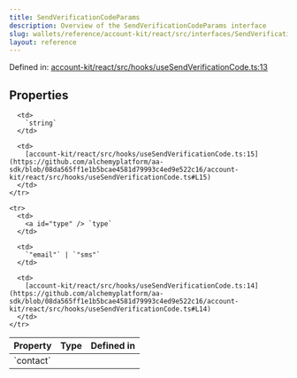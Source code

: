 ```yaml
---
title: SendVerificationCodeParams
description: Overview of the SendVerificationCodeParams interface
slug: wallets/reference/account-kit/react/src/interfaces/SendVerificationCodeParams
layout: reference
---
```


Defined in: [account-kit/react/src/hooks/useSendVerificationCode.ts:13](https://github.com/alchemyplatform/aa-sdk/blob/08da565ff1e1b5bcae4581d79993c4ed9e522c16/account-kit/react/src/hooks/useSendVerificationCode.ts#L13)

## Properties

<table>
  <thead>
    <tr>
      <th align="left">Property</th>
      <th align="left">Type</th>
      <th align="left">Defined in</th>
    </tr>
  </thead>

  <tbody>
    <tr>
      <td>
        <a id="contact" /> `contact`
      </td>

      <td>
        `string`
      </td>

      <td>
        [account-kit/react/src/hooks/useSendVerificationCode.ts:15](https://github.com/alchemyplatform/aa-sdk/blob/08da565ff1e1b5bcae4581d79993c4ed9e522c16/account-kit/react/src/hooks/useSendVerificationCode.ts#L15)
      </td>
    </tr>

    <tr>
      <td>
        <a id="type" /> `type`
      </td>

      <td>
        `"email"` | `"sms"`
      </td>

      <td>
        [account-kit/react/src/hooks/useSendVerificationCode.ts:14](https://github.com/alchemyplatform/aa-sdk/blob/08da565ff1e1b5bcae4581d79993c4ed9e522c16/account-kit/react/src/hooks/useSendVerificationCode.ts#L14)
      </td>
    </tr>

  </tbody>
</table>
